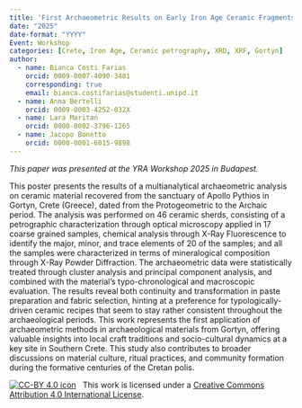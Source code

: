 ```yaml
---
title: 'First Archaeometric Results on Early Iron Age Ceramic Fragments from the Sanctuary of Apollo Pythios in Gortyn, Crete'
date: "2025"
date-format: "YYYY"
Event: Workshop
categories: [Crete, Iron Age, Ceramic petrography, XRD, XRF, Gortyn]
author: 
  - name: Bianca Costi Farias
    orcid: 0009-0007-4090-3481
    corresponding: true
    email: bianca.costifarias@studenti.unipd.it
  - name: Anna Bertelli
    orcid: 0009-0003-4252-032X
  - name: Lara Maritan
    orcid: 0000-0002-3796-1265
  - name: Jacopo Bonetto
    orcid: 0000-0001-6015-9898
---
```


*This paper was presented at the YRA Workshop 2025 in Budapest.*

This poster presents the results of a multianalytical archaeometric analysis on ceramic material recovered from the sanctuary of Apollo Pythios in Gortyn, Crete (Greece), dated from the Protogeometric to the Archaic period. The analysis was performed on 46 ceramic sherds, consisting of a petrographic characterization through optical microscopy applied in 17 coarse grained samples, chemical analysis through X-Ray Fluorescence to identify the major, minor, and trace elements of 20 of the samples; and all the samples were characterized in terms of mineralogical composition through X-Ray Powder Diffraction. The archaeometric data were statistically treated through cluster analysis and principal component analysis, and  combined with the material’s typo-chronological and macroscopic evaluation. The results reveal both continuity and transformation in paste preparation and fabric selection, hinting at a preference for typologically-driven ceramic recipes that seem to stay rather consistent throughout the archaeological periods. This work represents the first application of archaeometric methods in archaeological materials from Gortyn, offering valuable insights into local craft traditions and socio-cultural dynamics at a key site in Southern Crete. This study also contributes to broader discussions on material culture, ritual practices, and community formation during the formative centuries of the Cretan polis.

[![CC-BY 4.0 icon](https://i.creativecommons.org/l/by/4.0/88x31.png)](http://creativecommons.org/licenses/by/4.0/)&nbsp;&nbsp; This work is licensed under a [Creative Commons Attribution 4.0 International License](https://creativecommons.org/licenses/by/4.0/). 
